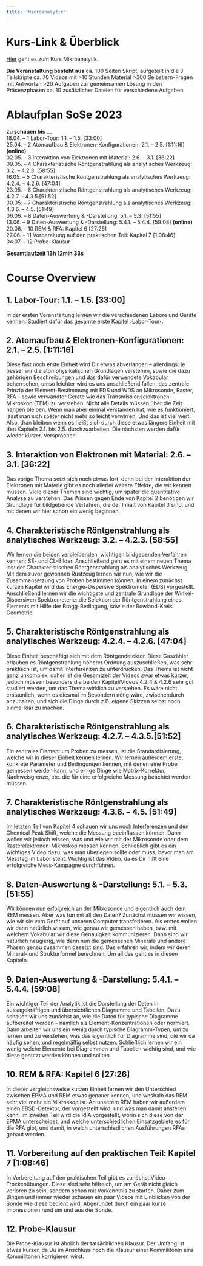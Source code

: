```yaml
---
title: 'Microanalytic'
---
```


# Kurs-Link & Überblick
<a href="https://geocourses.streamlit.app">Hier</a> geht es zum Kurs Mikroanalytik.

**Die Veranstaltung besteht aus**
ca. 100 Seiten Skript, aufgeteilt in die 3 Teilskripte
ca. 70 Videos  mit >10 Stunden Material
>300 Selbstlern-Fragen mit Antworten
>20 Aufgaben zur gemeinsamen Lösung in den Präsenzphasen
ca. 10 zusätzlicher Dateien für verschiedene Aufgaben

# Ablaufplan SoSe 2023
**zu schauen bis ...**\
18.04. – 1 Labor-Tour: 1.1. – 1.5. [33:00]\
25.04. – 2 Atomaufbau & Elektronen-Konfigurationen: 2.1. – 2.5. [1:11:16] **(online)**\
02.05. – 3 Interaktion von Elektronen mit Material: 2.6. – 3.1. [36:22]\
09.05. – 4 Charakteristische Röntgenstrahlung als analytisches Werkzeug: 3.2. – 4.2.3. [58:55]\
16.05. – 5 Charakteristische Röntgenstrahlung als analytisches Werkzeug: 4.2.4. – 4.2.6. [47:04]\
23.05. – 6 Charakteristische Röntgenstrahlung als analytisches Werkzeug: 4.2.7. – 4.3.5.[51:52]\
30.05. – 7 Charakteristische Röntgenstrahlung als analytisches Werkzeug: 4.3.6. – 4.5. [51:49]\
06.06. – 8 Daten-Auswertung & -Darstellung: 5.1. – 5.3. [51:55]\
13.06. – 9 Daten-Auswertung & -Darstellung: 5.4.1. – 5.4.4. [59:08] **(online)**\
20.06. – 10 REM & RFA: Kapitel 6 [27:26]\
27.06. – 11 Vorbereitung auf den praktischen Teil: Kapitel 7 [1:08:46]\
04.07. – 12 Probe-Klausur\

**Gesamtlaufzeit 13h 12min 33s**

# Course Overview

## 1.  Labor-Tour: 1.1. – 1.5. [33:00]
In der ersten Veranstaltung lernen wir die verschiedenen Labore und Geräte kennen. Studiert dafür das gesamte erste Kapitel ›Labor-Tour‹.

## 2.  Atomaufbau & Elektronen-Konfigurationen: 2.1. – 2.5. [1:11:16]
Diese fast noch erste Einheit wird Dir etwas abverlangen – allerdings: je besser wir die atomphysikalischen Grundlagen verstehen, sowie die dazu gehörigen Beschreibungen und das dafür verwendete Vokabular beherrschen, umso leichter wird es uns anschließend fallen, das zentrale Prinzip der Element-Bestimmung mit EDS und WDS an Mikrosonde, Raster, RFA – sowie verwandter Geräte wie das Transmissionselektronen-Mikroskop (TEM) zu verstehen. Nicht alle Details müssen über die Zeit hängen bleiben. Wenn man aber einmal verstanden hat, wie es funktioniert, lässt man sich später nicht mehr so leicht verwirren. Und das ist viel wert.
Also, dran bleiben wenn es heißt sich durch diese etwas längere Einheit mit den Kapiteln 2.1. bis 2.5. durchzuarbeiten. Die nächsten werden dafür wieder kürzer. Versprochen.

## 3.  Interaktion von Elektronen mit Material: 2.6. – 3.1. [36:22]
Das vorige Thema setzt sich noch etwas fort, denn bei der Interaktion der Elektronen mit Materie gibt es noch allerlei weitere Effekte, die wir kennen müssen. Viele dieser Themen sind wichtig, um später die quantitative Analyse zu verstehen. Das Wissen gegen Ende von Kapitel 2 benötigen wir Grundlage für bildgebende Verfahren, die der Inhalt von Kapitel 3 sind, und mit denen wir hier schon ein wenig beginnen.

## 4. Charakteristische Röntgenstrahlung als analytisches Werkzeug: 3.2. – 4.2.3. [58:55]
Wir lernen die beiden verbleibenden, wichtigen bildgebenden Verfahren kennen: SE- und CL-Bilder. Anschließend geht es mit einem neuen Thema los: der Charakteristischen Röntgenstrahlung als analytisches Werkzeug. Mit dem zuvor gewonnen Rüstzeug lernen wir nun, wie wir die Zusammensetzung von Proben bestimmen können. In einem zunächst kurzen Kapitel wird das Energie-Dispersive Spektrometer (EDS) vorgestellt. Anschließend lernen wir die wichtigste und zentrale Grundlage der Winkel-Dispersiven Spektrometerie: die Selektion der Röntgenstrahlung eines Elements mit Hilfe der Bragg-Bedingung, sowie der Rowland-Kreis Geometrie.

## 5. Charakteristische Röntgenstrahlung als analytisches Werkzeug: 4.2.4. – 4.2.6. [47:04]
Diese Einheit beschäftigt sich mit dem Röntgendetektor. Diese Gaszähler erlauben es Röntgenstrahlung höherer Ordnung auszuschließen, was sehr praktisch ist, um damit Interferenzen zu unterdrücken. Das Thema ist nicht ganz unkomplex, daher ist die Gesamtzeit der Videos zwar etwas kürzer, jedoch müssen besonders die beiden Kapitel/Videos 4.2.4 & 4.2.6 sehr gut studiert werden, um das Thema wirklich zu verstehen. Es wäre nicht erstaunlich, wenn es diesmal im Besondern nötig wäre, zwischendurch anzuhalten, und sich die Dinge durch z.B. eigene Skizzen selbst noch einmal klar zu machen.

## 6. Charakteristische Röntgenstrahlung als analytisches Werkzeug: 4.2.7. – 4.3.5.[51:52]
Ein zentrales Element um Proben zu messen, ist die Standardisierung, welche wir in dieser Einheit kennen lernen. Wir lernen außerdem erste, konkrete Parameter und Bedingungen kennen, mit denen eine Probe gemessen werden kann, und einige Dinge wie Matrix-Korrektur, Nachweisgrenze, etc. die für eine erfolgreiche Messung beachtet werden müssen. 

## 7. Charakteristische Röntgenstrahlung als analytisches Werkzeug: 4.3.6. – 4.5. [51:49]
Im letzten Teil von Kapitel 4 schauen wir uns noch Interferenzen und den Chemical Peak Shift, welche die Messung beeinflussen können. Dann wollen wir jedoch wissen, was und wie wir mit der Mikrosonde oder dem Rasterelektronen-Mikroskop messen können. Schließlich gibt es ein wichtiges Video dazu, was man überlegen sollte oder muss, bevor man am Messtag im Labor steht. Wichtig ist das Video, da es Dir hilft eine erfolgreiche Mess-Kampagne durchführen.

## 8.  Daten-Auswertung & -Darstellung: 5.1. – 5.3. [51:55]
Wir können nun erfolgreich an der Mikrosonde und eigentlich auch dem REM messen. Aber was tun mit all den Daten? Zunächst müssen wir wissen, wie wir sie vom Gerät auf unseren Computer transferieren. Als erstes wollen wir dann natürlich wissen, wie genau wir gemessen haben, bzw. mit welchem Vokabular wir diese Genauigkeit kommunizieren. Dann sind wir natürlich neugierig, wie denn nun die gemessenen Minerale und andere Phasen genau zusammen gesetzt sind. Das erfahren wir, indem wir deren Mineral- und Strukturformel berechnen. Um all das geht es in diesen Kapiteln.

## 9.  Daten-Auswertung & -Darstellung: 5.4.1. – 5.4.4. [59:08]
Ein wichtiger Teil der Analytik ist die Darstellung der Daten in aussagekräftigen und übersichtlichen Diagramme und Tabellen. Dazu schauen wir uns zunächst an, wie die Daten für typische Diagramme aufbereitet werden – nämlich als Element-Konzentrationen oder normiert. Dann arbeiten wir uns ein wenig durch typische Diagramm-Typen, um zu lernen und zu verstehen, was das eigentlich für Diagramme sind, die wir da häufig sehen, und regelmäßig selbst nutzen. Schließlich lernen wir ein wenig welche Elemente bei Diagrammen und Tabellen wichtig sind, und wie diese genutzt werden können und sollten.

## 10.  REM & RFA: Kapitel 6 [27:26]
In dieser vergleichsweise kurzen Einheit lernen wir den Unterschied zwischen EPMA und REM etwas genauer kennen, und weshalb das REM sehr viel mehr ein Mikroskop ist. An unserem REM haben wir außerdem einen EBSD-Detektor, der vorgestellt wird, und was man damit anstellen kann. Im zweiten Teil wird die RFA vorgestellt, worin sich diese von der EPMA unterscheidet, und welche unterschiedlichen Einsatzgebiete es für die RFA gibt, und damit, in welch unterschiedlichen Ausführungen RFAs gebaut werden.

## 11.  Vorbereitung auf den praktischen Teil: Kapitel 7 [1:08:46]
In Vorbereitung auf den praktischen Teil gibt es zunächst Video-Trockenübungen. Diese sind sehr hilfreich, um am Gerät nicht gleich verloren zu sein, sondern schon mit Vorkenntnis zu starten. Daher zum Bingen und immer wieder schauen ein paar Videos mit Einblicken von der Sonde wie diese bedient wird. Abgerundet durch ein paar kurze Impressionen rund um und aus der Sonde.

## 12.  Probe-Klausur
Die Probe-Klausur ist ähnlich der tatsächlichen Klausur. Der Umfang ist etwas kürzer, da Du im Anschluss noch die Klausur einer Kommilitonin eins Kommilitonen korrigieren wirst.
